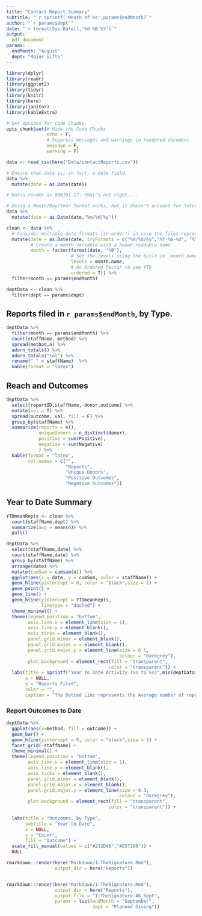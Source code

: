 ```yaml
---
title: "Contact Report Summary"
subtitle: "`r sprintf('Month of %s',params$endMonth)`"
author: "`r params$dept`"
date: "`r format(Sys.Date(),'%d %B %Y')`"
output:
  pdf_document
params:
  endMonth: "August"
  dept: "Major Gifts"
---
```


```r
library(dplyr)
library(readr)
library(ggplot2)
library(tidyr)
library(knitr)
library(here)
library(janitor)
library(kableExtra)

# Set Options for Code Chunks.
opts_chunk$set(# Hide the Code Chunks
               echo = F,
               # Suppress messages and warnings in rendered document.
               message = F,
               warning = F)
```



```r
data <- read_csv(here("Data/contactReports.csv"))
```

```r
# Ensure that date is, in fact, a date field.
data %>% 
  mutate(date = as.Date(date))

# Dates render as 000101-17. That's not right....
```


```r
# Using a Month/Day/Year format works, but it doesn't account for future date structures.
data %>% 
  mutate(date = as.Date(date,"%m/%d/%y"))
```


```r
clean <- data %>% 
  # Consider multiple date formats (in order!) in case the files represent it differently
  mutate(date = as.Date(date, tryFormats = c("%m/%d/%y","%Y-%m-%d", "%Y/%m/%d")),
         # Create a month variable with a human-readable name
         month = factor(format(date, "%B"),
                        # Set the levels using the built in `month.name` object
                        levels = month.name,
                        # As Ordered Factor to see YTD
                        ordered = T)) %>% 
  filter(month <= params$endMonth)

deptData <- clean %>% 
  filter(dept == params$dept)
```

## Reports filed in `r params$endMonth`, by Type.

```r
deptData %>% 
  filter(month == params$endMonth) %>% 
  count(staffName, method) %>% 
  spread(method,n) %>% 
  adorn_totals() %>% 
  adorn_totals("col") %>% 
  rename(" " = staffName)  %>% 
  kable(format = "latex")
```

## Reach and Outcomes

```r
deptData %>% 
  select(reportID,staffName, donor,outcome) %>% 
  mutate(val = T) %>% 
  spread(outcome, val, fill = F) %>% 
  group_by(staffName) %>% 
  summarize(reports = n(),
            uniqueDonors = n_distinct(donor),
            positive = sum(Positive),
            negative = sum(Negative)
            ) %>% 
  kable(format = "latex",
        col.names = c("",
                      "Reports",
                      "Unique Donors",
                      "Positive Outcomes",
                      "Negative Outcomes"))
```


## Year to Date Summary

```r
YTDmeanRepts <- clean %>% 
  count(staffName,dept) %>% 
  summarize(avg = mean(n)) %>% 
  pull()

deptData %>% 
  select(staffName,date) %>% 
  count(staffName,date) %>% 
  group_by(staffName) %>% 
  arrange(date) %>% 
  mutate(cumSum = cumsum(n)) %>% 
  ggplot(aes(x = date, y = cumSum, color = staffName)) +
  geom_hline(yintercept = 0, color = "black",size = 1) +
  geom_point() +
  geom_line() +
  geom_hline(yintercept = YTDmeanRepts,
             linetype = "dashed") +
  theme_minimal() +
  theme(legend.position = "bottom",
        axis.line.x = element_line(size = 1),
        axis.line.y = element_blank(),
        axis.ticks = element_blank(),
        panel.grid.minor = element_blank(),
        panel.grid.major.x = element_blank(),
        panel.grid.major.y = element_line(size = 0.5,
                                          colour = "darkgrey"),
        plot.background = element_rect(fill = "transparent",
                                      color = "transparent")) +
  labs(title = sprintf("Year to Date Activity (%s to %s)",min(deptData$month),max(deptData$month)),
       x = NULL,
       y = "Reports Filed",
       color = "",
       caption = "The Dotted Line represents the Average number of reports filed across the organization.")
```

### Report Outcomes to Date
```r
deptData %>% 
  ggplot(aes(x=method, fill = outcome)) +
  geom_bar() +
  geom_hline(yintercept = 0, color = "black",size = 1) +
  facet_grid(~staffName) +
  theme_minimal() +
  theme(legend.position = "bottom",
        axis.line.x = element_line(size = 1),
        axis.line.y = element_blank(),
        axis.ticks = element_blank(),
        panel.grid.minor = element_blank(),
        panel.grid.major.x = element_blank(),
        panel.grid.major.y = element_line(size = 0.5,
                                          colour = "darkgrey"),
        plot.background = element_rect(fill = "transparent",
                                      color = "transparent")) +
  
  labs(title = "Outcomes, by Type",
       subtitle = "Year to Date",
       x = NULL,
       y = "Count",
       fill = "Outcome") +
  scale_fill_manual(values = c("#232D4B","#E57200")) +
  NULL
```


```r
rmarkdown::render(here("Markdown/1-TheSignature.Rmd"),
                  output_dir = here("Reports"))


rmarkdown::render(here("Markdown/1-TheSignature.Rmd"),
                  output_dir = here("Reports"),
                  output_file = "1-TheSignature-AG_Sept",
                  params = list(endMonth = "September",
                                dept = "Planned Giving"))
```

